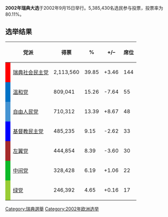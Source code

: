 '''2002年瑞典大选'''于2002年9月15日举行。5,385,430名选民参与投票，投票率为80.11%。

== 选举结果 ==
{| class="wikitable" border="1" width="80%" 
|- style="background-color:#E9E9E9" align="center" 
! colspan="2" | 党派
! 得票
! %
! +/–
! 席位
! +/–
|-
| style="background-color:RED" | 
| align="left" | [[瑞典社会民主党|瑞典社会民主党]]
|  2,113,560 
|  39.85
|  +3.46
| 144
| +13
|-
| style="background-color:#0072C6" | 
| align="left" |  [[温和党|温和党]]
|  809,041 
|  15.26
|  -7.64
|  55
| -27
|-
| style="background-color:#4493D2" | 
| align="left" |  [[自由人民党|自由人民党]]
|  710,312 
|  13.39
|  +8.67
|  48
| +31
|-
| style="background-color:BLUE" | 
| align="left" |  [[基督教民主党_(瑞典)|基督教民主党]]
|  485,235 
|  9.15
|  -2.62 
|  33
| -9
|-
| style="background-color:BROWN" | 
| align="left" |  [[左翼党_(瑞典)|左翼党]]
|    444,854 
|  8.39 
|  -3.60
|  30
| -13
|-
| style="background-color:#0AB927" | 
| align="left" |  [[中间党_(瑞典)|中间党]]
|    328,428 
|  6.19
|  +1.06
|  22 
| +4
|-
| style="background-color:#99CC33" | 
| align="left" |  [[绿党_(瑞典)|绿党]]
|    246,392
|  4.65
|  +0.16
|  17
| +1
|}

{{瑞典選舉}}
[[Category:瑞典選舉|Category:瑞典選舉]]
[[Category:2002年欧洲选举|Category:2002年欧洲选举]]